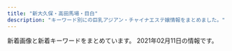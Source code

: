 ```yaml
---
title: "新大久保・高田馬場・目白"
description: "キーワード別にの巨乳アジアン・チャイナエステ嬢情報をまとめました。"
---
```


新着画像と新着キーワードをまとめています。
2021年02月11日の情報です。

<DmmAffiliateIns />
<KeywordTable
  shops={
    [
    {
        "keywords": {},
        "url": "http://www.harunoyume.com/",
        "name": "\u6625\u306e\u5922",
        "img_links": [
            "http://www.harunoyume.com/images/discount.jpg",
            "http://www.harunoyume.com/images/campaign.jpg",
            "http://www.harunoyume.com/images/covergirl.jpg",
            "http://www.harunoyume.com/images/service-image.jpg"
        ],
        "station": "JR\u65b0\u5927\u4e45\u4fdd\u99c5"
    },
    {
        "url": "http://familiar.ests.jp/",
        "keywords": {
            "C": 18,
            "83": 3,
            "86": 3
        },
        "station": "JR\u9ad8\u7530\u99ac\u5834\u99c5\u65e9\u7a32\u7530\u53e3",
        "name": "\u99ac\u5834one",
        "img_links": [
            "http://familiar.ests.jp/photos/sites/33/2019/09/2019092318545965.jpg",
            "http://familiar.ests.jp/images/bian.jpg",
            "http://familiar.ests.jp/photos/sites/33/2020/10/2020101901153954.jpg",
            "http://familiar.ests.jp/images/info.png",
            "http://familiar.ests.jp/images/acc.png",
            "http://familiar.ests.jp/images/s_staff.png",
            "http://familiar.ests.jp/images/news.png",
            "http://familiar.ests.jp/images/mobile.jpg",
            "http://familiar.ests.jp/photos/sites/33/2019/09/2019092718554568.jpg",
            "http://familiar.ests.jp/images/nei_bj1.png",
            "http://familiar.ests.jp/images/top.jpg",
            "http://familiar.ests.jp/photos/sites/33/2020/10/2020101409554799.jpg",
            "http://familiar.ests.jp/images/service.jpg",
            "http://familiar.ests.jp/photos/sites/33/2019/07/2019073009094778.jpg",
            "http://familiar.ests.jp/images/staff_bj4s.png",
            "http://familiar.ests.jp/images/s_link.png",
            "http://familiar.ests.jp/images/s_service.png",
            "http://familiar.ests.jp/images/staff_bj1s.png",
            "http://familiar.ests.jp/photos/sites/33/2019/09/2019092718570723.jpg"
        ]
    },
    {
        "station": "JR\u9ad8\u7530\u99ac\u5834\u99c5\u65e9\u7a32\u7530\u53e3",
        "name": "Honey At Home \u30cf\u30cb\u30fc\u30a2\u30c3\u30c8\u30db\u30fc\u30e0",
        "url": "http://www.china-es.info/",
        "keywords": {},
        "img_links": [
            "http://www.china-es.info/images/top.jpg",
            "http://www.china-es.info/images/sys3.jpg",
            "http://www.china-es.info/images/menu/interior.jpg",
            "http://www.china-es.info/images/int1.jpg",
            "http://www.china-es.info/img/nana2.jpg",
            "http://www.china-es.info/img/ringo1.jpg",
            "http://www.china-es.info/images/staff_t.jpg",
            "http://www.china-es.info/images/interior_t.jpg",
            "http://www.china-es.info/images/menu/staff.jpg",
            "http://www.china-es.info/images/int2.jpg",
            "http://www.china-es.info/images/rec1.jpg",
            "http://www.china-es.info/images/menu/top.jpg",
            "http://www.china-es.info/images/head.jpg",
            "http://www.china-es.info/images/news.jpg",
            "http://www.china-es.info/images/mobile.jpg",
            "http://www.china-es.info/images/rec2.jpg",
            "http://www.china-es.info/images/int3.jpg",
            "http://www.china-es.info/img/nana1.jpg",
            "http://www.china-es.info/img/hibiki1.jpg",
            "http://www.china-es.info/images/sys2.jpg",
            "http://www.china-es.info/images/sys1.jpg",
            "http://www.china-es.info/images/int4.jpg"
        ]
    },
    {
        "img_links": [
            "http://y-rlx.site/images/index_04.jpg",
            "http://www.y-rlx.site/images/upload/thumb/e47d8394208727d5.jpg",
            "http://www.y-rlx.site/images/index_11.jpg",
            "http://www.y-rlx.site/images/index_04.jpg",
            "http://www.y-rlx.site/images/info.jpg",
            "http://www.y-rlx.site/images/upload/thumb/ed8b0cbb7323414a.jpg",
            "http://www.y-rlx.site/images/index_13.jpg",
            "http://www.y-rlx.site/images/index_09.jpg",
            "http://www.y-rlx.site/images/staff_09.jpg",
            "http://www.y-rlx.site/images/upload/thumb/e0a26e58e17a1416.jpg",
            "http://www.y-rlx.site/images/upload/thumb/2c7fdde9ad97892b.jpg",
            "http://www.y-rlx.site/images/rec_09.jpg",
            "http://www.y-rlx.site/images/info_09.jpg",
            "http://www.y-rlx.site/girl/02.jpg",
            "http://www.y-rlx.site/images/upload/thumb/55cf68e3bb41cd32.jpg",
            "http://www.y-rlx.site/images/index_03.jpg",
            "http://www.y-rlx.site/images/index_05.jpg",
            "http://www.y-rlx.site/images/upload/thumb/c69d7050fbdbb36f.jpg",
            "http://www.y-rlx.site/girl/05.jpg",
            "http://www.y-rlx.site/images/index_19.jpg",
            "http://www.y-rlx.site/girl/01.jpg",
            "http://www.y-rlx.site/images/index_02.jpg",
            "http://www.y-rlx.site/images/index_18.jpg",
            "http://www.y-rlx.site/images/index_20.jpg",
            "http://www.y-rlx.site/images/upload/thumb/90f9ae2f9ed02731.jpg",
            "http://y-rlx.site/images/index_07.jpg",
            "http://www.y-rlx.site/images/rec.jpg",
            "http://www.y-rlx.site/images/upload/thumb/32d5587b116ac0d3.jpg",
            "http://www.y-rlx.site/images/index_07.jpg",
            "http://www.y-rlx.site/images/index_15.jpg",
            "http://www.y-rlx.site/images/upload/thumb/e8190e2180eba7c5.jpg",
            "http://www.y-rlx.site/images/index_06.jpg",
            "http://www.y-rlx.site/images/upload/thumb/0fba3207fb3c4467.jpg",
            "http://www.y-rlx.site/girl/03.jpg",
            "http://www.y-rlx.site/images/index_10.jpg",
            "http://www.y-rlx.site/images/upload/thumb/09ac55d22a602603.jpg",
            "http://www.y-rlx.site/images/index_08.jpg",
            "http://www.y-rlx.site/images/card.jpg",
            "http://www.y-rlx.site/images/index_01.jpg",
            "http://www.y-rlx.site/girl/04.jpg",
            "http://www.y-rlx.site/images/upload/thumb/02b4e6896e30ae85.jpg"
        ],
        "url": "http://www.y-rlx.site/",
        "station": "JR\u9ad8\u7530\u99ac\u5834\u99c5\u65e9\u7a32\u7530\u53e3",
        "keywords": {
            "89": 1,
            "D": 1,
            "C": 6,
            "88": 2,
            "87": 4
        },
        "name": "\u60a0\u30a8\u30b9\u30c6"
    },
    {
        "img_links": [
            "https://est-hana.com/img/camp/camp20210201.png",
            "https://est-hana.com/img/girl/thumb/s173_2.jpg",
            "https://est-hana.com/img/material/top_t2_img_rev2.jpg",
            "https://est-hana.com/img/girl/thumb/smain1912da4fa2da2e801312734721e1a44d8e19.jpg",
            "https://est-hana.com/img/girl/thumb/smain1102404ef9fc79e2a0a04d64b621c22a0c77.jpg",
            "https://est-hana.com/img/girl/thumb/s75_1.jpg",
            "https://est-hana.com/img/girl/list/sface193e3a7504f14e2050f14cb6782d72bb46c.jpg",
            "https://est-hana.com/img/material/sframe2014.png",
            "https://est-hana.com/img/material/photorenew1.jpg",
            "https://est-hana.com/img/girl/thumb/smain18725b09cd881b1f036f9f4970616c10b474.jpg",
            "https://est-hana.com/img/girl/pickup/topgirl20161016054301.png",
            "https://est-hana.com/img/girl/pickup/pickup20180830201105.jpg",
            "https://est-hana.com/img/girl/thumb/smain1931e3a7504f14e2050f14cb6782d72bb46c.jpg",
            "https://est-hana.com/img/girl/list/s173_face.jpg",
            "https://est-hana.com/img/material/hosi5.png",
            "https://est-hana.com/img/girl/list/s180_list.jpg",
            "https://est-hana.com/img/material/staffdetail_t1.png",
            "https://est-hana.com/img/girl/main/s88_1.jpg",
            "https://est-hana.com/img/girl/list/slist18449673a0eecbfdaab27d1a016ce6f4281.jpg",
            "https://est-hana.com/img/whatnew/20200401min60.jpg",
            "https://est-hana.com/img/girl/thumb/s86_1.jpg",
            "https://est-hana.com/img/girl/list/sface8365230fc40840a020ba3ed47600db4b4a.jpg",
            "https://est-hana.com/img/girl/list/slist2012ba9beda1a19f1ba57dcc87485d57321.jpg",
            "https://est-hana.com/img/girl/list/slist187110f9d5212fd19d8b8410ec6bff294e6.jpg",
            "https://est-hana.com/img/girl/pickup/pickup20180526173711.jpg",
            "https://est-hana.com/img/girl/list/slist191ec56c0d5cc68365ea11e2e52a40272d8.jpg",
            "https://est-hana.com/img/girl/thumb/smain197153ce52e0264e81a8a42e5d3c84dd833e.jpg",
            "https://est-hana.com/img/girl/main/s75_1.jpg",
            "https://est-hana.com/img/girl/thumb/s88_1.jpg",
            "https://est-hana.com/img/material/top_twitter.png",
            "https://est-hana.com/img/girl/pickup/topgirl20140502225842.png",
            "https://est-hana.com/img/girl/thumb/smain1901e7f2a11706f93c08ab1eb76c57c0a501.jpg",
            "https://est-hana.com/img/material/sys_course3_rev1.png",
            "https://est-hana.com/img/girl/pickup/pickup20190118192257.jpg",
            "https://est-hana.com/img/girl/thumb/smain110138adcf1cf026681bfa9a408199a21890.jpg",
            "https://est-hana.com/img/girl/thumb/smain1902e7f2a11706f93c08ab1eb76c57c0a501.jpg",
            "https://est-hana.com/img/girl/main/s86_1.jpg",
            "https://est-hana.com/img/girl/thumb/smain1891e9ae2d8752cd8b9474ebd62df9909f9b.jpg",
            "https://est-hana.com/img/girl/pickup/pickup20190121202926.jpg",
            "https://est-hana.com/img/girl/thumb/smain1913da4fa2da2e801312734721e1a44d8e19.jpg",
            "https://est-hana.com/img/girl/list/slist199a8b144d9cbd006fc9dffdf23ad77de07.jpg",
            "https://est-hana.com/img/girl/pickup/topgirl20190528141109.png",
            "https://est-hana.com/img/material/massap2.jpg",
            "https://est-hana.com/img/material/photorenew3.jpg",
            "https://est-hana.com/img/material/gm5_rollout.png",
            "https://est-hana.com/img/material/gm3_rollout.png",
            "https://est-hana.com/img/material/gm4_rollout.png",
            "https://est-hana.com/img/material/photorenew2rev1.jpg",
            "https://est-hana.com/img/material/d11.png",
            "https://est-hana.com/img/girl/pickup/pickup20191214162524.jpg",
            "https://est-hana.com/img/girl/thumb/smain184249673a0eecbfdaab27d1a016ce6f4281.jpg",
            "https://est-hana.com/img/girl/list/slist193a69a1a063a3159e298d18b691542266d.jpg",
            "https://est-hana.com/img/girl/thumb/smain19725e2ed7efe2de621955e09d12295a13ee.jpg",
            "https://est-hana.com/img/material/massap1.jpg",
            "https://est-hana.com/img/material/sys_etc.png",
            "https://est-hana.com/img/girl/pickup/pickup20190227121102.jpg",
            "https://est-hana.com/img/material/photorenew4.jpg",
            "https://est-hana.com/img/material/age.png",
            "https://est-hana.com/img/material/returnbtn.png",
            "https://est-hana.com/img/girl/pickup/pickup20181218104555.jpg",
            "https://est-hana.com/img/material/massap7.jpg",
            "https://est-hana.com/img/girl/main/s173_1.jpg",
            "https://est-hana.com/img/girl/main/smain110138adcf1cf026681bfa9a408199a21890.jpg",
            "https://est-hana.com/img/girl/list/slist8365230fc40840a020ba3ed47600db4b4a.jpg",
            "https://est-hana.com/img/girl/thumb/smain1871110bf62c88dcefca310cdc127f9b11f2.jpg",
            "https://est-hana.com/img/girl/list/s86_face.jpg",
            "https://est-hana.com/img/material/m2.png",
            "https://est-hana.com/img/girl/list/s88_face.jpg",
            "https://est-hana.com/img/girl/thumb/smain83265230fc40840a020ba3ed47600db4b4a.jpg",
            "https://est-hana.com/img/material/systme_t1.png",
            "https://est-hana.com/img/girl/list/s139_face.jpg",
            "https://est-hana.com/img/material/sys_option.png",
            "https://est-hana.com/img/material/top_t6.png",
            "https://est-hana.com/img/material/staff_t1rev1.png",
            "https://est-hana.com/img/girl/list/sface191ec56c0d5cc68365ea11e2e52a40272d8.jpg",
            "https://est-hana.com/img/material/day.png",
            "https://est-hana.com/img/girl/pickup/pickup20190118192153.jpg",
            "https://est-hana.com/img/material/topflashimg1.jpg",
            "https://est-hana.com/img/girl/pickup/topgirl20180526173824.png",
            "https://est-hana.com/img/girl/list/s75_list.jpg",
            "https://est-hana.com/img/material/massa_t1.png",
            "https://est-hana.com/img/material/photorenew5.jpg",
            "https://est-hana.com/img/girl/list/sface199a8b144d9cbd006fc9dffdf23ad77de07.jpg",
            "https://est-hana.com/img/girl/list/sface189e9ae2d8752cd8b9474ebd62df9909f9b.jpg",
            "https://est-hana.com/img/girl/list/slist110d5ce8a5906e2cdaf90af47c9395e0dff.jpg",
            "https://est-hana.com/img/girl/list/s180_face.jpg",
            "https://est-hana.com/img/material/line1.png",
            "https://est-hana.com/img/girl/thumb/smain1911ec56c0d5cc68365ea11e2e52a40272d8.jpg",
            "https://est-hana.com/img/girl/main/s180_1.jpg",
            "https://est-hana.com/img/material/accsess_station.png",
            "https://est-hana.com/img/material/top_t5.png",
            "https://est-hana.com/img/material/top_t4.png",
            "https://est-hana.com/img/material/detailwaku.png",
            "https://est-hana.com/img/material/massap4.jpg",
            "https://est-hana.com/img/girl/list/s77_list.jpg",
            "https://est-hana.com/img/girl/list/s163_list.jpg",
            "https://est-hana.com/img/material/systme_t2.png",
            "https://est-hana.com/img/material/click_tel_btn.png",
            "https://est-hana.com/img/girl/main/smain1871110bf62c88dcefca310cdc127f9b11f2.jpg",
            "https://est-hana.com/img/girl/thumb/s163_1.jpg",
            "https://est-hana.com/img/girl/list/s88_list.jpg",
            "https://est-hana.com/img/material/sys_course1_rev2.png",
            "https://est-hana.com/img/material/gm6_rollout.png",
            "https://est-hana.com/img/material/top_t2.png",
            "https://est-hana.com/img/whatnew/20200304.jpg",
            "https://est-hana.com/img/material/gm2_rollout.png",
            "https://est-hana.com/img/girl/pickup/topgirl20141227182718.png",
            "https://est-hana.com/img/girl/list/s163_face.jpg",
            "https://est-hana.com/img/material/staff_t1.png",
            "https://est-hana.com/img/girl/thumb/smain83165230fc40840a020ba3ed47600db4b4a.jpg",
            "https://est-hana.com/img/girl/list/s173_list.jpg",
            "https://est-hana.com/img/girl/list/slist19053cc33bb85f739f63e84c2ae2c41c2eb.jpg",
            "https://est-hana.com/img/material/sys_course2_rev2.png",
            "https://est-hana.com/img/girl/pickup/topgirl20140510202547.png",
            "https://est-hana.com/img/girl/pickup/pickup20190528135649.jpg",
            "https://est-hana.com/img/girl/list/slist189e9ae2d8752cd8b9474ebd62df9909f9b.jpg",
            "https://est-hana.com/img/girl/main/smain197153ce52e0264e81a8a42e5d3c84dd833e.jpg",
            "https://est-hana.com/img/material/hosi4.png",
            "https://est-hana.com/img/girl/list/sface19753ce52e0264e81a8a42e5d3c84dd833e.jpg",
            "https://est-hana.com/img/girl/pickup/topgirl20180308214256.png",
            "https://est-hana.com/img/girl/list/s139_list.jpg",
            "https://est-hana.com/img/girl/list/sface201dc74ab8dea78d771771d5fda7bccc989.jpg",
            "https://est-hana.com/img/girl/list/s77_face.jpg",
            "https://est-hana.com/img/material/massap6.jpg",
            "https://est-hana.com/img/girl/main/smain184149673a0eecbfdaab27d1a016ce6f4281.jpg",
            "https://est-hana.com/img/girl/main/smain1891e9ae2d8752cd8b9474ebd62df9909f9b.jpg",
            "https://est-hana.com/img/material/top_t3.png",
            "https://est-hana.com/img/material/w4.png",
            "https://est-hana.com/img/girl/thumb/s180_1.jpg",
            "https://est-hana.com/img/material/infopanel.png",
            "https://est-hana.com/img/girl/main/s77_1.jpg",
            "https://est-hana.com/img/girl/list/sface190e7f2a11706f93c08ab1eb76c57c0a501.jpg",
            "https://est-hana.com/img/girl/pickup/pickup20141227182613.jpeg",
            "https://est-hana.com/img/girl/thumb/smain193281777917c863b2cd265723b9cb5a3c32.jpg",
            "https://est-hana.com/img/girl/pickup/pickup20191208191053.jpg",
            "https://est-hana.com/img/girl/main/smain1901e7f2a11706f93c08ab1eb76c57c0a501.jpg",
            "https://est-hana.com/img/girl/list/sface110404ef9fc79e2a0a04d64b621c22a0c77.jpg",
            "https://est-hana.com/img/material/accsess_picter2.jpg",
            "https://est-hana.com/img/girl/list/s75_face.jpg",
            "https://est-hana.com/img/girl/main/smain1911ec56c0d5cc68365ea11e2e52a40272d8.jpg",
            "https://est-hana.com/img/girl/thumb/s77_2.jpg",
            "https://est-hana.com/img/girl/list/s86_list.jpg",
            "https://est-hana.com/img/material/massap3.jpg",
            "https://est-hana.com/img/girl/thumb/s77_3.jpg",
            "https://est-hana.com/img/material/gm1_rollout.png",
            "https://est-hana.com/img/girl/thumb/s173_1.jpg",
            "https://est-hana.com/img/girl/list/sface18449673a0eecbfdaab27d1a016ce6f4281.jpg",
            "https://est-hana.com/img/girl/pickup/topgirl20180908131653.png",
            "https://est-hana.com/img/girl/list/sface187386757ea62d773ca58e2457fc23b8e13.jpg",
            "https://est-hana.com/img/girl/main/s163_1.jpg",
            "https://est-hana.com/img/girl/main/smain83165230fc40840a020ba3ed47600db4b4a.jpg",
            "https://est-hana.com/img/girl/thumb/s77_1.jpg",
            "https://est-hana.com/img/material/month.png",
            "https://est-hana.com/img/whatnew/20200401_mask.jpg",
            "https://est-hana.com/img/girl/main/smain1931e3a7504f14e2050f14cb6782d72bb46c.jpg",
            "https://est-hana.com/img/girl/thumb/smain184149673a0eecbfdaab27d1a016ce6f4281.jpg",
            "https://est-hana.com/img/material/massap5.jpg",
            "https://est-hana.com/img/girl/list/slist19753ce52e0264e81a8a42e5d3c84dd833e.jpg"
        ],
        "url": "https://est-hana.com/",
        "station": "JR\u5927\u4e45\u4fdd\u99c5\u5317\u53e3",
        "name": "\u82b1",
        "keywords": {
            "G": 1,
            "C": 40,
            "\u30c0\u30a4\u30ca\u30de\u30a4\u30c8": 1,
            "E": 4
        }
    },
    {
        "img_links": [
            "https://www.cocoro556.in/img/girl/thumb/smain1441346e3df3ff1cef1386c89c6ba9e9f72e.jpg",
            "https://www.cocoro556.in/img/girl/thumb/smain155128648a02b629a70c40bc424b9302c3e1.jpg",
            "https://www.cocoro556.in/img/material/mobilesite.png",
            "https://www.cocoro556.in/img/material/photost5.png",
            "https://www.cocoro556.in/img/material/photost1.png",
            "https://www.cocoro556.in/img/material/gm6_rollover.png",
            "https://www.cocoro556.in/img/material/noimg_b.jpg",
            "https://www.cocoro556.in/img/girl/main/smain1461f806d031a1244ccfaa8b4d307f6ef6d7.jpg",
            "https://www.cocoro556.in/img/material/top_t1.png",
            "https://www.cocoro556.in/img/material/p3_1_t1.png",
            "https://www.cocoro556.in/img/material/p6_t3.png",
            "https://www.cocoro556.in/img/girl/thumb/smain14922dea5bdda380e76839c012ab24bd9f82.jpg",
            "https://www.cocoro556.in/img/girl/list/slist149773ceed1a7cd35919e9c6866285fb943.jpg",
            "https://www.cocoro556.in/img/girl/thumb/smain126142f85375ac3eb532582567360874d2d6.jpg",
            "https://www.cocoro556.in/img/material/p2_t2_subt3.png",
            "https://www.cocoro556.in/img/material/gm3_rollout.png",
            "https://www.cocoro556.in/img/material/ftel.png",
            "https://www.cocoro556.in/img/material/p6_t1.png",
            "https://www.cocoro556.in/img/material/p2_t2_subt4_m1.png",
            "https://www.cocoro556.in/img/girl/list/slist16322954962968a79edd4eae79b844b9988.jpg",
            "https://www.cocoro556.in/img/material/top_t4.png",
            "https://www.cocoro556.in/img/camp/camp20210201.jpg",
            "https://www.cocoro556.in/img/girl/thumb/smain1491773ceed1a7cd35919e9c6866285fb943.jpg",
            "https://www.cocoro556.in/img/girl/list/slist144346e3df3ff1cef1386c89c6ba9e9f72e.jpg",
            "https://www.cocoro556.in/img/material/p2_t2_sub_m1_3.png",
            "https://www.cocoro556.in/img/material/top_t2.png",
            "https://www.cocoro556.in/img/material/pageheaderimg4.jpg",
            "https://www.cocoro556.in/img/material/gm1_rollover.png",
            "https://www.cocoro556.in/img/girl/thumb/smain1443346e3df3ff1cef1386c89c6ba9e9f72e.jpg",
            "https://www.cocoro556.in/img/girl/thumb/smain1543ab2e0ee9f9fde8103e9fe80e33b07761.jpg",
            "https://www.cocoro556.in/img/material/gm4_rollout.png",
            "https://www.cocoro556.in/img/material/p2_t2_subt1.png",
            "https://www.cocoro556.in/img/whatnew/cocoro2021.png",
            "https://www.cocoro556.in/img/material/gm2_rollout.png",
            "https://www.cocoro556.in/img/material/accminimgrev1.jpg",
            "https://www.cocoro556.in/img/material/p6_t2_subt1.png",
            "https://www.cocoro556.in/img/camp/camp20200426sub.jpg",
            "https://www.cocoro556.in/img/material/top_t3.png",
            "https://www.cocoro556.in/img/girl/thumb/smain1422b75436b0012f83588e08b8d8eb48c8c2.jpg",
            "https://www.cocoro556.in/img/girl/thumb/smain1462f806d031a1244ccfaa8b4d307f6ef6d7.jpg",
            "https://www.cocoro556.in/img/material/p6_t3_subt1.png",
            "https://www.cocoro556.in/img/material/gm5_rollover.png",
            "https://www.cocoro556.in/img/girl/thumb/smain1442346e3df3ff1cef1386c89c6ba9e9f72e.jpg",
            "https://www.cocoro556.in/img/girl/thumb/smain1423ae12bc52cc115b3190fbe6a84a8ffa74.jpg",
            "https://www.cocoro556.in/img/material/p2_t2_sub_m1_2.png",
            "https://www.cocoro556.in/img/material/gm5_rollout.png",
            "https://www.cocoro556.in/img/material/p2_t2_subt5_m2.png",
            "https://www.cocoro556.in/img/material/photost4rev1.png",
            "https://www.cocoro556.in/img/material/p6_t2.png",
            "https://www.cocoro556.in/img/girl/list/slist146f806d031a1244ccfaa8b4d307f6ef6d7.jpg",
            "https://www.cocoro556.in/img/material/p3_t1.png",
            "https://www.cocoro556.in/img/material/age_rollout.png",
            "https://www.cocoro556.in/img/girl/thumb/smain126242f85375ac3eb532582567360874d2d6.jpg",
            "https://www.cocoro556.in/img/material/pd_st3.png",
            "https://www.cocoro556.in/img/girl/thumb/smain155228648a02b629a70c40bc424b9302c3e1.jpg",
            "https://www.cocoro556.in/img/girl/list/slist142b75436b0012f83588e08b8d8eb48c8c2.jpg",
            "https://www.cocoro556.in/img/girl/main/smain126142f85375ac3eb532582567360874d2d6.jpg",
            "https://www.cocoro556.in/img/material/noimg_s.jpg",
            "https://www.cocoro556.in/img/material/gm2_rollover.png",
            "https://www.cocoro556.in/img/girl/thumb/smain163122954962968a79edd4eae79b844b9988.jpg",
            "https://www.cocoro556.in/img/material/pd_st2.png",
            "https://www.cocoro556.in/img/girl/main/smain1421b75436b0012f83588e08b8d8eb48c8c2.jpg",
            "https://www.cocoro556.in/img/material/top_t3_subt1.png",
            "https://www.cocoro556.in/img/material/pd_st1.png",
            "https://www.cocoro556.in/img/material/gm6_rollout.png",
            "https://www.cocoro556.in/img/material/leftinfo.png",
            "https://www.cocoro556.in/img/material/photost2rev1.png",
            "https://www.cocoro556.in/img/material/gm3_rollover.png",
            "https://www.cocoro556.in/img/girl/main/smain155128648a02b629a70c40bc424b9302c3e1.jpg",
            "https://www.cocoro556.in/img/material/p2_t2_subt4.png",
            "https://www.cocoro556.in/img/material/noimg_m.jpg",
            "https://www.cocoro556.in/img/material/p2_t2_sub_m1_1.png",
            "https://www.cocoro556.in/img/girl/thumb/smain1493773ceed1a7cd35919e9c6866285fb943.jpg",
            "https://www.cocoro556.in/img/girl/main/smain1441346e3df3ff1cef1386c89c6ba9e9f72e.jpg",
            "https://www.cocoro556.in/img/girl/thumb/smain126332fd72809eba38056753c1720b05d8d5.jpg",
            "https://www.cocoro556.in/img/material/p2_t2_subt5.png",
            "https://www.cocoro556.in/img/material/pd_number.png",
            "https://www.cocoro556.in/img/material/pageheaderimg3.jpg",
            "https://www.cocoro556.in/img/material/pageheaderimg2.jpg",
            "https://www.cocoro556.in/img/girl/main/smain1541a1f8e548a2959236fdd0e7abcde80ac7.jpg",
            "https://www.cocoro556.in/img/girl/main/smain163122954962968a79edd4eae79b844b9988.jpg",
            "https://www.cocoro556.in/img/girl/thumb/smain14634879628e490d1ecf1cd7a9d727569f95.jpg",
            "https://www.cocoro556.in/img/material/pageheaderimg1.jpg",
            "https://www.cocoro556.in/img/material/top_t3_imgrev1.jpg",
            "https://www.cocoro556.in/img/girl/list/slist154a1f8e548a2959236fdd0e7abcde80ac7.jpg",
            "https://www.cocoro556.in/img/girl/thumb/smain1461f806d031a1244ccfaa8b4d307f6ef6d7.jpg",
            "https://www.cocoro556.in/img/material/gm1_rollout.png",
            "https://www.cocoro556.in/img/material/p2_t2_subt2.png",
            "https://www.cocoro556.in/img/material/photost3rev1.png",
            "https://www.cocoro556.in/img/girl/list/slist15565c84cfd25159bbfcf85c63899ef5f53.jpg",
            "https://www.cocoro556.in/img/girl/list/slist12642f85375ac3eb532582567360874d2d6.jpg",
            "https://www.cocoro556.in/img/girl/thumb/smain1421b75436b0012f83588e08b8d8eb48c8c2.jpg",
            "https://www.cocoro556.in/img/material/p5_t1.png",
            "https://www.cocoro556.in/img/material/p2_t2.png",
            "https://www.cocoro556.in/img/girl/thumb/smain1542a1f8e548a2959236fdd0e7abcde80ac7.jpg",
            "https://www.cocoro556.in/img/girl/thumb/smain1541a1f8e548a2959236fdd0e7abcde80ac7.jpg",
            "https://www.cocoro556.in/img/girl/main/smain1491773ceed1a7cd35919e9c6866285fb943.jpg",
            "https://www.cocoro556.in/img/material/photost6.png",
            "https://www.cocoro556.in/img/material/photost7.png",
            "https://www.cocoro556.in/img/material/p2_t2_subt5_m1.png"
        ],
        "station": "JR\u5927\u4e45\u4fdd\u99c5\u5317\u53e3",
        "url": "https://www.cocoro556.in/",
        "keywords": {
            "C": 21,
            "E": 1
        },
        "name": "COCORO"
    },
    {
        "img_links": [
            "http://www.e-candy.work/images/staff_t.png",
            "http://www.e-candy.work/images/7.jpg",
            "http://www.e-candy.work/images/info.png",
            "http://www.e-candy.work/images/sys3.png",
            "http://www.e-candy.work/img/nana1.jpg",
            "http://www.e-candy.work/img/aya1.jpg",
            "http://www.e-candy.work/img/miki1.jpg",
            "http://www.e-candy.work/images/s1.png",
            "http://www.e-candy.work/img/yui1.jpg",
            "http://www.e-candy.work/images/tel.jpg",
            "http://www.e-candy.work/images/sys2.jpg",
            "http://www.e-candy.work/img/rina1.jpg",
            "http://www.e-candy.work/images/int1.png",
            "http://www.e-candy.work/images/int2.png",
            "http://www.e-candy.work/images/3.jpg",
            "http://www.e-candy.work/images/mobile.jpg",
            "http://www.e-candy.work/images/5.jpg",
            "http://www.e-candy.work/images/8.jpg",
            "http://www.e-candy.work/images/head.jpg",
            "http://www.e-candy.work/images/4.jpg",
            "http://www.e-candy.work/images/interior_t.png",
            "http://www.e-candy.work/images/news.jpg",
            "http://www.e-candy.work/images/sys1.jpg",
            "http://www.e-candy.work/images/newface.png",
            "http://www.e-candy.work/img/haruka1.jpg",
            "http://www.e-candy.work/images/1.jpg",
            "http://www.e-candy.work/img/ai1.jpg",
            "http://www.e-candy.work/images/6.jpg"
        ],
        "keywords": {},
        "name": "Lui\uff5e\u30eb\u30a4\uff5e",
        "station": "\u65b0\u5927\u4e45\u4fdd\u99c5",
        "url": "http://www.e-candy.work/"
    },
    {
        "station": "JR\u5927\u4e45\u4fdd\u99c5\u5357\u53e3",
        "keywords": {
            "85": 21,
            "C": 13,
            "E": 14,
            "D": 28,
            "87": 7,
            "90": 7,
            "84": 7
        },
        "name": "\u30df\u30eb\u30af",
        "url": "http://milk.tyo.cm/",
        "img_links": [
            "http://milk.tyo.cm/images/sp_header.jpg",
            "http://milk.tyo.cm/photos/sites/72/2021/02/2021021003450576.jpg",
            "http://milk.tyo.cm/images/img_service01.jpg",
            "http://milk.tyo.cm/images/room3_l.jpg",
            "http://milk.tyo.cm/images/sp_nav03.png",
            "http://milk.tyo.cm/photos/sites/72/2020/06/2020061206443832.jpg",
            "http://milk.tyo.cm/images/link_nav04.png",
            "http://milk.tyo.cm/images/tit_staff.png",
            "http://milk.tyo.cm/images/bg_cont03.png",
            "http://milk.tyo.cm/images/top.png",
            "http://milk.tyo.cm/images/tit_service.png",
            "http://milk.tyo.cm/images/ico_headline.png",
            "http://milk.tyo.cm/images/room1_l.jpg",
            "http://milk.tyo.cm/images/img_service04.jpg",
            "http://milk.tyo.cm/images/room4_l.jpg",
            "http://milk.tyo.cm/images/link_nav03.png",
            "http://milk.tyo.cm/images/tit_pick.png",
            "http://milk.tyo.cm/images/img_service02.jpg",
            "http://milk.tyo.cm/photos/sites/72/2020/06/2020061206444417.jpg",
            "http://milk.tyo.cm/images/room2_l.jpg",
            "http://milk.tyo.cm/images/link_nav05.png",
            "http://milk.tyo.cm/images/re.png",
            "http://milk.tyo.cm/photos/sites/72/2021/02/202102100345053.jpg",
            "http://milk.tyo.cm/images/img_service03.jpg",
            "http://milk.tyo.cm/images/sp_nav02.png",
            "http://milk.tyo.cm/photos/sites/72/2021/02/2021020803213955.jpg",
            "http://milk.tyo.cm/images/sp_tit_pick.png",
            "http://milk.tyo.cm/images/sp_nav01.png",
            "http://milk.tyo.cm/photos/sites/72/2021/01/2021012610102711.jpg",
            "http://milk.tyo.cm/images/blog.jpg",
            "http://milk.tyo.cm/images/koko_234x60.png",
            "http://milk.tyo.cm/photos/sites/72/2020/11/202011100524008.jpg",
            "http://milk.tyo.cm/images/link_nav01.png",
            "http://milk.tyo.cm/images/bg_cont01.png",
            "http://milk.tyo.cm/photos/sites/72/2021/02/2021020506250312.jpg",
            "http://milk.tyo.cm/images/link_nav02.png",
            "http://milk.tyo.cm/images/com_tel.png"
        ]
    },
    {
        "name": "\u7e01\u4e2d\u7e01\uff5e\u3048\u3093\u3061\u3085\u3046\u3048\u3093\uff5e",
        "url": "http://www.enchuen.com/",
        "keywords": {
            "C": 4
        },
        "station": "JR\u65b0\u5927\u4e45\u4fdd\u99c5",
        "img_links": [
            "http://www.enchuen.com/images/top_slider4.jpg",
            "http://www.enchuen.com/images/tw_footer.png",
            "http://www.enchuen.com/images/img_service05.png",
            "http://www.enchuen.com/images/tel_header.png",
            "http://www.enchuen.com/images/top_slider2.jpg",
            "http://www.enchuen.com/images/top_slider6.jpg",
            "http://www.enchuen.com/images/interior04_s.jpg",
            "http://www.enchuen.com/images/a_qa.png",
            "http://www.enchuen.com/images/btn_gnavi05_no.png",
            "http://www.enchuen.com/images/interior02.jpg",
            "http://www.enchuen.com/images/therapist_noa.jpg",
            "http://www.enchuen.com/images/icon_eng.png",
            "http://www.enchuen.com/images/h2_qa.png",
            "http://www.enchuen.com/images/interior04.jpg",
            "http://www.enchuen.com/images/pagetop.png",
            "http://www.enchuen.com/images/h2_alliancegide.png",
            "http://www.enchuen.com/images/therapist_kaori.jpg",
            "http://www.enchuen.com/images/img_service01.png",
            "http://www.enchuen.com/images/ins_header.png",
            "http://www.enchuen.com/images/h2_alltherapist.png",
            "http://www.enchuen.com/images/mail_header.png",
            "http://www.enchuen.com/images/img_service06.png",
            "http://www.enchuen.com/images/interior02_s.jpg",
            "http://www.enchuen.com/images/pickmessage01.png",
            "http://www.enchuen.com/images/interior03_s.jpg",
            "http://www.enchuen.com/images/h2_information.png",
            "http://www.enchuen.com/images/top_slider3.jpg",
            "http://www.enchuen.com/images/icon_chi.png",
            "http://www.enchuen.com/images/img_service03.png",
            "http://www.enchuen.com/images/img_service02.png",
            "http://www.enchuen.com/images/top_slider5.jpg",
            "http://www.enchuen.com/images/btn_gnavi04_no.png",
            "http://www.enchuen.com/images/btn_gnavi03_no.png",
            "http://www.enchuen.com/images/img_service04.png",
            "http://www.enchuen.com/images/ins_footer.png",
            "http://www.enchuen.com/images/interior03.jpg",
            "http://www.enchuen.com/images/therapist_noa_s.jpg",
            "http://www.enchuen.com/images/h2_linkban.png",
            "http://www.enchuen.com/images/img_aromaoil.png",
            "http://www.enchuen.com/images/btn_gnavi02_no.png",
            "http://www.enchuen.com/images/top_slider1.jpg",
            "http://www.enchuen.com/images/img_slider01.png",
            "http://www.enchuen.com/images/h2_contact.png",
            "http://www.enchuen.com/images/ban-tel.png",
            "http://www.enchuen.com/images/img_slider03.png",
            "http://www.enchuen.com/images/therapist_yume_s.jpg",
            "http://www.enchuen.com/images/h2_twitter.png",
            "http://www.enchuen.com/images/h2_instagam.png",
            "http://www.enchuen.com/images/interior01.jpg",
            "http://www.enchuen.com/images/img_slider02.png",
            "http://www.enchuen.com/images/therapist_yona_s.jpg",
            "http://www.enchuen.com/images/btn_gnavi06_no.png",
            "http://www.enchuen.com/images/interior01_s.jpg",
            "http://www.enchuen.com/images/img_comimgsoon.jpg",
            "http://www.enchuen.com/images/therapist_yume.jpg",
            "http://www.enchuen.com/images/q_qa.png",
            "http://www.enchuen.com/images/therapist_kaori_s.jpg",
            "http://www.enchuen.com/images/tw_header.png",
            "http://www.enchuen.com/images/therapist_yona.jpg",
            "http://www.enchuen.com/images/mess_footer.png",
            "http://www.enchuen.com/images/h2_servicecontents.png",
            "http://www.enchuen.com/images/h2_link01.png",
            "http://www.enchuen.com/images/img_service07.png",
            "http://www.enchuen.com/images/btn_gnavi01_no.png",
            "http://www.enchuen.com/images/h2_alliancegide2.png"
        ]
    },
    {
        "img_links": [
            "http://www.aromaonly1.com/uploads/305e7816c9390b899011ef6e82855b7d.jpg",
            "http://www.aromaonly1.com/images/index_19.jpg",
            "http://www.aromaonly1.com/uploads/0d74a4af5e268e3562daa56048c13906.jpg",
            "http://www.aromaonly1.com/images/index_15.jpg",
            "http://www.aromaonly1.com/uploads/e01fa669285bc99ba782abfd90a08bb2.jpg",
            "http://www.aromaonly1.com/uploads/2f5941103973429d3981087968a845a3.jpg",
            "http://www.aromaonly1.com/images/index_02.jpg",
            "http://www.aromaonly1.com/images/index_18.jpg",
            "http://www.aromaonly1.com/images/service_10.jpg",
            "http://www.aromaonly1.com/images/index_17.jpg",
            "http://www.aromaonly1.com/images/service_11.jpg",
            "http://www.aromaonly1.com/images/fanhui.png",
            "http://www.aromaonly1.com/images/index_12.jpg",
            "http://www.aromaonly1.com/uploads/c24b4a66b959c50d941c227e2167e47a.jpg",
            "http://www.aromaonly1.com/uploads/66dc68de1f9c001b6f15d52303314efc.jpg",
            "http://www.aromaonly1.com/images/index_01.jpg",
            "http://www.aromaonly1.com/images/index_11.jpg",
            "http://www.aromaonly1.com/my_work/images/pic1.png",
            "http://www.aromaonly1.com/uploads/33c6d79a06e306e309deefd74daa5ef6.jpg",
            "http://www.aromaonly1.com/images/aromaonly1_468x60.png",
            "http://www.aromaonly1.com/uploads/18799c1985ca7d1cd026808323ec51c2.jpg",
            "http://www.aromaonly1.com/uploads/ac75f516de3602f2ed5de1d9e2383a35.jpg",
            "http://www.aromaonly1.com/uploads/a4bfacdc272e1f3c3ee9884036dbf094.jpg",
            "http://www.aromaonly1.com/images/index_14.jpg",
            "http://www.aromaonly1.com/images/index_16.jpg",
            "http://www.aromaonly1.com/images/interior_10.jpg",
            "http://www.aromaonly1.com/uploads/822de08541e5f0a03b8fdd99ac777097.jpg",
            "http://www.aromaonly1.com/images/link_10.jpg",
            "http://www.aromaonly1.com/images/index_06.jpg",
            "http://www.aromaonly1.com/images/index_05.jpg",
            "http://www.aromaonly1.com/images/index_04.jpg",
            "http://www.aromaonly1.com/uploads/6d6161355034da26e622af1b5469296f.jpg",
            "http://www.aromaonly1.com/images/index_21.jpg",
            "http://www.aromaonly1.com/images/index_07.jpg",
            "http://www.aromaonly1.com/images/index_20.jpg",
            "http://www.aromaonly1.com/images/girls_10.jpg",
            "http://www.aromaonly1.com/uploads/b43afdf6c0db7020b472f89b05664984.jpg",
            "http://www.aromaonly1.com/uploads/8e9e8b4d89b256773f17dff61368328c.jpg",
            "http://www.aromaonly1.com/uploads/269045fb02ee17a03b99afcdabc449fa.jpg",
            "http://www.aromaonly1.com/images/index_08.jpg",
            "http://www.aromaonly1.com/uploads/5f4083d49285cbe64774b1bd70e86150.jpg",
            "http://www.aromaonly1.com/uploads/015cba9c432d730d26583fe998534fa6.jpg",
            "http://www.aromaonly1.com/images/index_03.jpg",
            "http://www.aromaonly1.com/uploads/3e6ede4dd71b9611bfc0fc01fff82057.jpg",
            "http://www.aromaonly1.com/uploads/56e94a67d1aa4ea89d5f2064a387ab96.jpg"
        ],
        "name": "NEW ONLY ONE",
        "station": "JR\u9ad8\u7530\u99ac\u5834\u99c5",
        "keywords": {
            "D": 4,
            "E": 2,
            "C": 3,
            "86": 5,
            "88": 4
        },
        "url": "http://www.aromaonly1.com/"
    },
    {
        "station": "JR\u5927\u4e45\u4fdd\u99c5\u5317\u53e3",
        "keywords": {
            "C": 35
        },
        "url": "http://aes-treat.com/",
        "img_links": [
            "http://aes-treat.com/scdl/staff/10721mb.jpg",
            "http://aes-treat.com/scdl/staff/11131.jpg",
            "http://aes-treat.com/scdl/staff/11091.jpg",
            "http://aes-treat.com/i/files/homeimg.jpg",
            "http://aes-treat.com/scdl/staff/10771.jpg",
            "http://aes-treat.com/scdl/staff/10841.jpg",
            "http://aes-treat.com/scdl/staff/10941mb.jpg",
            "http://aes-treat.com/scdl/staff/11121.jpg",
            "http://aes-treat.com/scdl/staff/10651mb.jpg",
            "http://aes-treat.com/img/ttl_staff.png",
            "http://aes-treat.com/scdl/staff/10891.jpg",
            "http://aes-treat.com/scdl/staff/11111.jpg",
            "http://aes-treat.com/scdl/staff/11171.jpg",
            "http://aes-treat.com/scdl/staff/10861.jpg",
            "http://aes-treat.com/scdl/staff/10811mb.jpg",
            "http://aes-treat.com/scdl/staff/10841mb.jpg",
            "http://aes-treat.com/scdl/staff/10981mb.jpg",
            "http://aes-treat.com/scdl/staff/11161mb.jpg",
            "http://aes-treat.com/img/ttl_att.png",
            "http://aes-treat.com/scdl/staff/11081mb.jpg",
            "http://aes-treat.com/scdl/staff/11131mb.jpg",
            "http://aes-treat.com/scdl/staff/11051.jpg",
            "http://aes-treat.com/scdl/staff/11101.jpg",
            "http://aes-treat.com/scdl/staff/10721.jpg",
            "http://aes-treat.com/scdl/staff/10891mb.jpg",
            "http://aes-treat.com/img/ttl_nouka.jpg",
            "http://aes-treat.com/scdl/staff/11151mb.jpg",
            "http://aes-treat.com/scdl/staff/10651.jpg",
            "http://aes-treat.com/scdl/staff/11161.jpg",
            "http://aes-treat.com/scdl/staff/11171mb.jpg",
            "http://aes-treat.com/scdl/staff/10901.jpg",
            "http://aes-treat.com/scdl/staff/11151.jpg",
            "http://aes-treat.com/scdl/staff/10171mb.jpg",
            "http://aes-treat.com/scdl/staff/10941.jpg",
            "http://aes-treat.com/img/ttl_mobile.jpg",
            "http://aes-treat.com/pic/top2.jpg",
            "http://aes-treat.com/img/system/campaign.jpg",
            "http://aes-treat.com/scdl/staff/11091mb.jpg",
            "http://aes-treat.com/scdl/staff/11101mb.jpg",
            "http://aes-treat.com/scdl/staff/10902.jpg",
            "http://aes-treat.com/scdl/staff/10842.jpg",
            "http://aes-treat.com/scdl/staff/11111mb.jpg",
            "http://aes-treat.com/scdl/staff/10861mb.jpg",
            "http://aes-treat.com/scdl/staff/11121mb.jpg",
            "http://aes-treat.com/scdl/staff/11162.jpg",
            "http://aes-treat.com/pic/top1.jpg",
            "http://aes-treat.com/img/ttl_attbnr.jpg",
            "http://aes-treat.com/pic/head.jpg",
            "http://aes-treat.com/scdl/staff/11041mb.jpg",
            "http://aes-treat.com/scdl/staff/10681mb.jpg",
            "http://aes-treat.com/scdl/staff/10771mb.jpg",
            "http://aes-treat.com/scdl/staff/10681.jpg",
            "http://aes-treat.com/scdl/staff/11081.jpg",
            "http://aes-treat.com/scdl/staff/10981.jpg",
            "http://aes-treat.com/scdl/staff/10901mb.jpg",
            "http://aes-treat.com/scdl/staff/11041.jpg",
            "http://aes-treat.com/scdl/staff/11051mb.jpg",
            "http://aes-treat.com/scdl/staff/10171.jpg",
            "http://aes-treat.com/scdl/staff/10972.jpg",
            "http://aes-treat.com/scdl/staff/10971mb.jpg",
            "http://aes-treat.com/scdl/staff/10971.jpg",
            "http://aes-treat.com/img/ttl_sister.png",
            "http://aes-treat.com/scdl/staff/10811.jpg"
        ],
        "name": "Lovely Heart \u5927\u4e45\u4fdd\u5225\u9928"
    },
    {
        "url": "http://familiar.tyo.cm/",
        "img_links": [
            "http://familiar.tyo.cm/photos/sites/37/2019/10/2019102502193551.jpg",
            "http://familiar.tyo.cm/photos/sites/37/2018/12/2018121903013346.jpg",
            "http://familiar.tyo.cm/photos/sites/37/2019/10/2019102408541458.jpg",
            "http://familiar.tyo.cm/images/mobile.jpg",
            "http://familiar.tyo.cm/images/1.png",
            "http://familiar.tyo.cm/photos/sites/37/2019/11/2019112902341792.jpg",
            "http://familiar.tyo.cm/photos/sites/37/2019/11/2019112002511160.jpg",
            "http://familiar.tyo.cm/photos/sites/37/2019/03/2019031806471671.jpg",
            "http://familiar.tyo.cm/photos/sites/37/2019/12/2019120401354980.jpg",
            "http://familiar.tyo.cm/photos/sites/37/2019/09/201909270657496.jpg",
            "http://familiar.tyo.cm/photos/sites/37/2019/12/2019120401355046.jpg",
            "http://familiar.tyo.cm/photos/sites/37/2019/03/2019032406115451.jpg",
            "http://familiar.tyo.cm/photos/sites/37/2019/09/2019090503385014.jpg",
            "http://familiar.tyo.cm/photos/sites/37/2019/06/2019062210030384.jpg",
            "http://familiar.tyo.cm/photos/sites/37/2019/06/2019060406241084.jpg",
            "http://familiar.tyo.cm/photos/sites/37/2019/06/201906040617136.jpg",
            "http://familiar.tyo.cm/photos/sites/37/2019/03/2019032406115446.jpg",
            "http://familiar.tyo.cm/images/s_link.jpg",
            "http://familiar.tyo.cm/images/tel.png",
            "http://familiar.tyo.cm/photos/sites/37/2019/03/2019032406115440.jpg",
            "http://familiar.tyo.cm/images/s_staff.jpg",
            "http://familiar.tyo.cm/photos/sites/37/2019/06/2019061502562798.jpg",
            "http://familiar.tyo.cm/photos/sites/37/2019/10/2019102502193826.jpg",
            "http://familiar.tyo.cm/photos/sites/37/2019/12/201912130833132.jpg",
            "http://familiar.tyo.cm/photos/sites/37/2019/06/2019061502562745.jpg",
            "http://familiar.tyo.cm/photos/sites/37/2018/12/2018121903022968.jpg",
            "http://familiar.tyo.cm/photos/sites/37/2019/06/2019061502562797.jpg",
            "http://familiar.tyo.cm/photos/sites/37/2019/10/2019100304481325.jpg",
            "http://familiar.tyo.cm/photos/sites/37/2019/12/2019120502264671.jpg",
            "http://familiar.tyo.cm/photos/sites/37/2019/06/2019060406161857.jpg",
            "http://familiar.tyo.cm/photos/sites/37/2019/03/2019032406115598.jpg",
            "http://familiar.tyo.cm/photos/sites/37/2019/12/2019120401354873.jpg",
            "http://familiar.tyo.cm/images/top.png",
            "http://familiar.tyo.cm/photos/sites/37/2019/03/2019032406115491.jpg",
            "http://familiar.tyo.cm/photos/sites/37/2019/03/2019032406115311.jpg",
            "http://familiar.tyo.cm/photos/sites/37/2019/03/2019032406115312.jpg",
            "http://familiar.tyo.cm/photos/sites/37/2019/12/2019120502265383.jpg",
            "http://familiar.tyo.cm/photos/sites/37/2019/11/2019110802115992.jpg",
            "http://familiar.tyo.cm/images/s_news.jpg"
        ],
        "station": "JR\u65b0\u5927\u4e45\u4fdd\u99c5",
        "keywords": {
            "C": 2,
            "85": 18,
            "E": 36,
            "88": 27,
            "83": 9,
            "87": 72,
            "86": 94,
            "D": 182
        },
        "name": "Familiar\u30fb\u30d5\u30a1\u30df\u30ea\u30fc\u30a2"
    },
    {
        "img_links": [
            "http://www.kity.work/images/staff_t.jpg",
            "http://www.kity.work/images/sys.jpg",
            "http://www.kity.work/img/an1.jpg",
            "http://www.kity.work/images/s2.jpg",
            "http://www.kity.work/img/yuka2.jpg",
            "http://www.kity.work/img/sara2.jpg",
            "http://www.kity.work/images/head.jpg",
            "http://www.kity.work/img/an2.jpg",
            "http://www.kity.work/images/4.jpg",
            "http://www.kity.work/images/news.jpg",
            "http://www.kity.work/img/yuka1.jpg",
            "http://www.kity.work/images/int2.jpg",
            "http://www.kity.work/img/minami1.jpg",
            "http://www.kity.work/images/s1.png",
            "http://www.kity.work/images/1.jpg",
            "http://www.kity.work/staff/sara.jpg",
            "http://www.kity.work/images/ac2.jpg",
            "http://www.kity.work/images/int1.jpg",
            "http://www.kity.work/img/sara1.jpg",
            "http://www.kity.work/images/s1.jpg",
            "http://www.kity.work/images/3.jpg",
            "http://www.kity.work/img/aoi1.jpg",
            "http://www.kity.work/staff/yuka.jpg",
            "http://www.kity.work/img/minami2.jpg",
            "http://www.kity.work/staff/an.jpg",
            "http://www.kity.work/images/5.jpg",
            "http://www.kity.work/staff/minami.jpg",
            "http://www.kity.work/images/up.jpg",
            "http://www.kity.work/images/2.jpg",
            "http://www.kity.work/images/interior_t.jpg",
            "http://www.kity.work/images/tel.jpg",
            "http://www.kity.work/img/aoi2.jpg",
            "http://www.kity.work/images/tg.jpg",
            "http://www.kity.work/staff/aoi.jpg"
        ],
        "name": "\u98a8\u96c5\u5802 \uff5e\u3075\u3046\u304c\u3069\u3046\uff5e",
        "station": "JR\u9ad8\u7530\u99ac\u5834\u99c5\u65e9\u7a32\u7530\u53e3",
        "keywords": {},
        "url": "http://www.kity.work/"
    },
    {
        "keywords": {},
        "url": "http://esthe.top/",
        "station": "JR\u9ad8\u7530\u99ac\u5834\u99c5\u6771\u53e3",
        "img_links": [
            "http://esthe.top/images/an_2_04.jpg",
            "http://esthe.top/images/acs_ima/access-01.jpg",
            "http://esthe.top/images/QRcode.jpg",
            "http://esthe.top/images/demo/slider/tooltips/slide3.png",
            "http://esthe.top/images/staff_images/staff_010b.jpg",
            "http://esthe.top/images/room_images/gallery-03.jpg",
            "http://esthe.top/images/staff_images/staff_07a.jpg",
            "http://esthe.top/images/room_images/gallery-05.jpg",
            "http://esthe.top/images/demo/slider/images/slide4.png",
            "http://esthe.top/images/staff_images/staff_09b.jpg",
            "http://esthe.top/images/demo/slider/tooltips/slide2.png",
            "http://esthe.top/images/room_images/gallery-01.jpg",
            "http://esthe.top/images/an_1_06.jpg",
            "http://esthe.top/images/an_2_05.jpg",
            "http://esthe.top/images/demo/slider/images/slide3.png",
            "http://esthe.top/images/demo/slider/images/slide1.png",
            "http://esthe.top/images/an_2_06.jpg",
            "http://esthe.top/images/Bottom_01.jpg",
            "http://esthe.top/images/demo/slider/images/slide2.png",
            "http://esthe.top/images/demo/slider/tooltips/slide1.png",
            "http://esthe.top/images/acs_ima/access-04.jpg",
            "http://esthe.top/images/room_images/gallery-02.jpg",
            "http://esthe.top/images/an_1_07.jpg",
            "http://esthe.top/images/demo/slider/tooltips/slide5.png",
            "http://esthe.top/images/staff_images/staff_010a.jpg",
            "http://esthe.top/images/acs_ima/access-02.jpg",
            "http://esthe.top/images/staff_images/staff_01b.jpg",
            "http://esthe.top/images/demo/slider/images/slide5.png",
            "http://esthe.top/images/room_images/gallery-04.jpg",
            "http://esthe.top/images/an_2_03.jpg",
            "http://esthe.top/images/room_images/gallery-06.jpg",
            "http://esthe.top/images/demo/slider/tooltips/slide4.png",
            "http://esthe.top/images/an_1_02.jpg",
            "http://esthe.top/images/staff_images/staff_01a.jpg",
            "http://esthe.top/images/staff_images/staff_04b.jpg",
            "http://esthe.top/images/an_1_03.jpg",
            "http://esthe.top/images/an_1_04.jpg",
            "http://esthe.top/images/staff_images/staff_04a.jpg",
            "http://esthe.top/images/acs_ima/access-03.jpg",
            "http://esthe.top/images/an_1_05.jpg",
            "http://esthe.top/images/Bottom_02.jpg",
            "http://esthe.top/images/an_2_02.jpg",
            "http://esthe.top/images/staff_images/staff_07b.jpg",
            "http://esthe.top/images/room_images/index-01.jpg",
            "http://esthe.top/images/an_2_07.jpg",
            "http://esthe.top/images/room_images/index-02.jpg",
            "http://esthe.top/images/staff_images/staff_09a.jpg"
        ],
        "name": "RAN\uff5e\u30e9\u30f3\uff5e"
    },
    {
        "station": "JR\u9ad8\u7530\u99ac\u5834\u99c5",
        "name": "Angel",
        "img_links": [
            "https://angel.abnavi.info/images/news_bj3.jpg",
            "https://angel.abnavi.info/photos/sites/7/2020/11/2020110606371089.jpg",
            "https://angel.abnavi.info/images/room3.jpg",
            "https://angel.abnavi.info/photos/sites/7/2020/07/2020073005201940.jpg",
            "https://angel.abnavi.info/images/top.jpg",
            "https://angel.abnavi.info/images/end.png",
            "https://angel.abnavi.info/images/room2.jpg",
            "https://angel.abnavi.info/images/nbj1.jpg",
            "https://angel.abnavi.info/images/s_staff.jpg",
            "https://angel.abnavi.info/photos/sites/7/2020/07/2020073005202048.jpg",
            "https://angel.abnavi.info/photos/sites/7/2020/07/2020073006120917.jpg",
            "https://angel.abnavi.info/images/room4.jpg",
            "https://angel.abnavi.info/photos/sites/7/2020/10/2020101305350920.jpg",
            "https://angel.abnavi.info/images/s_news.png",
            "https://angel.abnavi.info/photos/sites/7/2020/09/2020092301333424.jpg",
            "https://angel.abnavi.info/images/room1.jpg",
            "https://angel.abnavi.info/images/nbj3.jpg"
        ],
        "url": "https://angel.abnavi.info/",
        "keywords": {
            "C": 14,
            "D": 5,
            "87": 1,
            "85": 1,
            "86": 4
        }
    },
    {
        "name": "\u7652\u3057\u306e\u51fa\u4f1a\u3044",
        "station": "JR\u5927\u4e45\u4fdd\u99c5\u5317\u53e3",
        "url": "http://p-aroma.work/",
        "img_links": [
            "http://p-aroma.work/staff/kasumi.jpg",
            "http://p-aroma.work/images/3.jpg",
            "http://p-aroma.work/images/tel.jpg",
            "http://p-aroma.work/img/mirai1.png",
            "http://p-aroma.work/images/mobile.jpg",
            "http://p-aroma.work/images/interior_t.png",
            "http://p-aroma.work/images/1.jpg",
            "http://p-aroma.work/images/news.jpg",
            "http://p-aroma.work/images/s1.jpg",
            "http://p-aroma.work/img/ayaka1.png",
            "http://p-aroma.work/images/s1.png",
            "http://p-aroma.work/img/mayu1.png",
            "http://p-aroma.work/img/rina1.png",
            "http://p-aroma.work/images/sys.png",
            "http://p-aroma.work/images/6.jpg",
            "http://p-aroma.work/images/int1.png",
            "http://p-aroma.work/images/int2.png",
            "http://p-aroma.work/images/s2.jpg",
            "http://p-aroma.work/images/staff_t.png",
            "http://p-aroma.work/staff/mayu.jpg",
            "http://p-aroma.work/images/head.jpg",
            "http://p-aroma.work/staff/rina.jpg",
            "http://p-aroma.work/images/4.jpg",
            "http://p-aroma.work/images/2.jpg",
            "http://p-aroma.work/staff/mirai.jpg",
            "http://p-aroma.work/img/kasumi1.png",
            "http://p-aroma.work/staff/ayaka.jpg"
        ],
        "keywords": {}
    },
    {
        "img_links": [
            "http://aes-salon.com/scdl/staff/10411mb.jpg",
            "http://aes-salon.com/scdl/staff/10692.jpg",
            "http://aes-salon.com/scdl/staff/10462.jpg",
            "http://aes-salon.com/scdl/staff/10121mb.jpg",
            "http://aes-salon.com/scdl/staff/10091.jpg",
            "http://aes-salon.com/scdl/staff/10561mb.jpg",
            "http://aes-salon.com/img/system/campaign.jpg",
            "http://aes-salon.com/pic/head.jpg",
            "http://aes-salon.com/scdl/staff/10631mb.jpg",
            "http://aes-salon.com/scdl/staff/10082.jpg",
            "http://aes-salon.com/scdl/staff/10121.jpg",
            "http://aes-salon.com/scdl/staff/10081.jpg",
            "http://aes-salon.com/i/files/homeimg.jpg",
            "http://aes-salon.com/scdl/staff/10571mb.jpg",
            "http://aes-salon.com/img/access/road1.jpg",
            "http://aes-salon.com/scdl/staff/10291mb.jpg",
            "http://aes-salon.com/scdl/staff/10641mb.jpg",
            "http://aes-salon.com/scdl/staff/10691mb.jpg",
            "http://aes-salon.com/img/ttl_sister.png",
            "http://aes-salon.com/scdl/staff/10591.jpg",
            "http://aes-salon.com/img/access/road2.jpg",
            "http://aes-salon.com/scdl/staff/10472.jpg",
            "http://aes-salon.com/scdl/staff/10691.jpg",
            "http://aes-salon.com/scdl/staff/10511.jpg",
            "http://aes-salon.com/scdl/staff/10341.jpg",
            "http://aes-salon.com/scdl/staff/10461.jpg",
            "http://aes-salon.com/img/access/road4.jpg",
            "http://aes-salon.com/scdl/staff/10571.jpg",
            "http://aes-salon.com/scdl/staff/10651mb.jpg",
            "http://aes-salon.com/scdl/staff/10501mb.jpg",
            "http://aes-salon.com/img/ttl_staff.png",
            "http://aes-salon.com/scdl/staff/10122.jpg",
            "http://aes-salon.com/scdl/staff/10471mb.jpg",
            "http://aes-salon.com/pic/top1.jpg",
            "http://aes-salon.com/scdl/staff/10471.jpg",
            "http://aes-salon.com/scdl/staff/10601.jpg",
            "http://aes-salon.com/scdl/staff/10671.jpg",
            "http://aes-salon.com/scdl/staff/10291.jpg",
            "http://aes-salon.com/scdl/staff/10342.jpg",
            "http://aes-salon.com/scdl/staff/10411.jpg",
            "http://aes-salon.com/scdl/staff/10602.jpg",
            "http://aes-salon.com/scdl/staff/10441mb.jpg",
            "http://aes-salon.com/scdl/staff/10083.jpg",
            "http://aes-salon.com/scdl/staff/10631.jpg",
            "http://aes-salon.com/scdl/staff/10441.jpg",
            "http://aes-salon.com/scdl/staff/10621mb.jpg",
            "http://aes-salon.com/scdl/staff/10592.jpg",
            "http://aes-salon.com/scdl/staff/10641.jpg",
            "http://aes-salon.com/img/access/road3.jpg",
            "http://aes-salon.com/scdl/staff/10292.jpg",
            "http://aes-salon.com/img/ttl_nouka.jpg",
            "http://aes-salon.com/img/ttl_bekan.jpg",
            "http://aes-salon.com/img/ttl_att.png",
            "http://aes-salon.com/scdl/staff/10562.jpg",
            "http://aes-salon.com/scdl/staff/10511mb.jpg",
            "http://aes-salon.com/scdl/staff/10091mb.jpg",
            "http://aes-salon.com/img/ttl_attbnr.jpg",
            "http://aes-salon.com/scdl/staff/10693.jpg",
            "http://aes-salon.com/img/access/roaddm.png",
            "http://aes-salon.com/scdl/staff/10563.jpg",
            "http://aes-salon.com/scdl/staff/10681.jpg",
            "http://aes-salon.com/scdl/staff/10661.jpg",
            "http://aes-salon.com/scdl/staff/10681mb.jpg",
            "http://aes-salon.com/scdl/staff/10502.jpg",
            "http://aes-salon.com/scdl/staff/10621.jpg",
            "http://aes-salon.com/scdl/staff/10501.jpg",
            "http://aes-salon.com/pic/top2.jpg",
            "http://aes-salon.com/scdl/staff/10092.jpg",
            "http://aes-salon.com/scdl/staff/10351.jpg",
            "http://aes-salon.com/scdl/staff/10694.jpg",
            "http://aes-salon.com/scdl/staff/10081mb.jpg",
            "http://aes-salon.com/scdl/staff/10461mb.jpg",
            "http://aes-salon.com/scdl/staff/10351mb.jpg",
            "http://aes-salon.com/scdl/staff/10341mb.jpg",
            "http://aes-salon.com/scdl/staff/10561.jpg",
            "http://aes-salon.com/scdl/staff/10651.jpg",
            "http://aes-salon.com/scdl/staff/10661mb.jpg",
            "http://aes-salon.com/scdl/staff/10671mb.jpg",
            "http://aes-salon.com/scdl/staff/10591mb.jpg",
            "http://aes-salon.com/scdl/staff/10412.jpg",
            "http://aes-salon.com/scdl/staff/10601mb.jpg",
            "http://aes-salon.com/img/ttl_mobile.jpg"
        ],
        "url": "http://aes-salon.com/",
        "keywords": {
            "C": 35
        },
        "name": "Lovely Heart",
        "station": "JR\u5927\u4e45\u4fdd\u99c5\u5317\u53e3"
    },
    {
        "img_links": [
            "http://kobo.mssg.jp/images/staff_2a.jpg",
            "http://kobo.mssg.jp/layer/images/top/top_05.jpg",
            "http://kobo.mssg.jp/images/top2.jpg",
            "http://kobo.mssg.jp/images/staff_8.jpg",
            "http://kobo.mssg.jp/layer/images/top/top_08.png",
            "http://kobo.mssg.jp/layer/images/top.jpg",
            "http://kobo.mssg.jp/images/wenzi-staff.png",
            "http://kobo.mssg.jp/layer/images/top/top_01.jpg",
            "http://kobo.mssg.jp/images/staff_bj1.png",
            "http://kobo.mssg.jp/images/info.png",
            "http://kobo.mssg.jp/images/staff_4.jpg",
            "http://kobo.mssg.jp/images/staff_8a.jpg",
            "http://kobo.mssg.jp/images/1.jpg",
            "http://kobo.mssg.jp/images/staff_9a.jpg",
            "http://kobo.mssg.jp/images/staff_2b.jpg",
            "http://kobo.mssg.jp/images/top1.jpg",
            "http://kobo.mssg.jp/images/staff_bj4.png",
            "http://kobo.mssg.jp/layer/images/top/top_04.jpg",
            "http://kobo.mssg.jp/layer/images/top/top_03.jpg",
            "http://kobo.mssg.jp/images/staff_9b.jpg",
            "http://kobo.mssg.jp/layer/images/top/top_06.jpg",
            "http://kobo.mssg.jp/images/staff_10a.jpg",
            "http://kobo.mssg.jp/images/s_info.png",
            "http://kobo.mssg.jp/layer/images/top/top_02.jpg",
            "http://kobo.mssg.jp/images/staff_5.jpg"
        ],
        "name": "\u6c34\u8272-\u30df\u30ba\u30a4\u30ed-",
        "station": "JR\u5927\u4e45\u4fdd\u99c5\u5317\u53e3",
        "keywords": {},
        "url": "http://kobo.mssg.jp/"
    }
]
}
/>
<DmmAffiliateScript />

